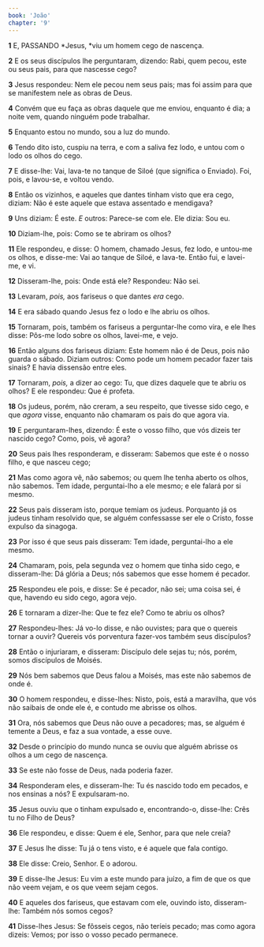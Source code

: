 ```yaml
---
book: 'João'
chapter: '9'
---
```


**1** E, PASSANDO *Jesus, *viu um homem cego de nascença.

**2** E os seus discípulos lhe perguntaram, dizendo: Rabi, quem pecou, este ou seus pais, para que nascesse cego?

**3** Jesus respondeu: Nem ele pecou nem seus pais; mas foi assim para que se manifestem nele as obras de Deus.

**4** Convém que eu faça as obras daquele que me enviou, enquanto é dia; a noite vem, quando ninguém pode trabalhar.

**5** Enquanto estou no mundo, sou a luz do mundo.

**6** Tendo dito isto, cuspiu na terra, e com a saliva fez lodo, e untou com o lodo os olhos do cego.

**7** E disse-lhe: Vai, lava-te no tanque de Siloé (que significa o Enviado). Foi, pois, e lavou-se, e voltou vendo.

**8** Então os vizinhos, e aqueles que dantes tinham visto que era cego, diziam: Não é este aquele que estava assentado e mendigava?

**9** Uns diziam: É este. _E_ outros: Parece-se com ele. Ele dizia: Sou eu.

**10** Diziam-lhe, pois: Como se te abriram os olhos?

**11** Ele respondeu, e disse: O homem, chamado Jesus, fez lodo, e untou-me os olhos, e disse-me: Vai ao tanque de Siloé, e lava-te. Então fui, e lavei-me, e vi.

**12** Disseram-lhe, pois: Onde está ele? Respondeu: Não sei.

**13** Levaram, _pois,_ aos fariseus o que dantes _era_ cego.

**14** E era sábado quando Jesus fez o lodo e lhe abriu os olhos.

**15** Tornaram, pois, também os fariseus a perguntar-lhe como vira, e ele lhes disse: Pôs-me lodo sobre os olhos, lavei-me, e vejo.

**16** Então alguns dos fariseus diziam: Este homem não é de Deus, pois não guarda o sábado. Diziam outros: Como pode um homem pecador fazer tais sinais? E havia dissensão entre eles.

**17** Tornaram, _pois,_ a dizer ao cego: Tu, que dizes daquele que te abriu os olhos? E ele respondeu: Que é profeta.

**18** Os judeus, porém, não creram, a seu respeito, que tivesse sido cego, e que _agora_ visse, enquanto não chamaram os pais do que agora via.

**19** E perguntaram-lhes, dizendo: É este o vosso filho, que vós dizeis ter nascido cego? Como, pois, vê agora?

**20** Seus pais lhes responderam, e disseram: Sabemos que este é o nosso filho, e que nasceu cego;

**21** Mas como agora vê, não sabemos; ou quem lhe tenha aberto os olhos, não sabemos. Tem idade, perguntai-lho a ele mesmo; e ele falará por si mesmo.

**22** Seus pais disseram isto, porque temiam os judeus. Porquanto já os judeus tinham resolvido que, se alguém confessasse ser ele o Cristo, fosse expulso da sinagoga.

**23** Por isso é que seus pais disseram: Tem idade, perguntai-lho a ele mesmo.

**24** Chamaram, pois, pela segunda vez o homem que tinha sido cego, e disseram-lhe: Dá glória a Deus; nós sabemos que esse homem é pecador.

**25** Respondeu ele pois, e disse: Se é pecador, não sei; uma coisa sei, é que, havendo eu sido cego, agora vejo.

**26** E tornaram a dizer-lhe: Que te fez ele? Como te abriu os olhos?

**27** Respondeu-lhes: Já vo-lo disse, e não ouvistes; para que o quereis tornar a ouvir? Quereis vós porventura fazer-vos também seus discípulos?

**28** Então o injuriaram, e disseram: Discípulo dele sejas tu; nós, porém, somos discípulos de Moisés.

**29** Nós bem sabemos que Deus falou a Moisés, mas este não sabemos de onde é.

**30** O homem respondeu, e disse-lhes: Nisto, pois, está a maravilha, que vós não saibais de onde ele é, e contudo me abrisse os olhos.

**31** Ora, nós sabemos que Deus não ouve a pecadores; mas, se alguém é temente a Deus, e faz a sua vontade, a esse ouve.

**32** Desde o princípio do mundo nunca se ouviu que alguém abrisse os olhos a um cego de nascença.

**33** Se este não fosse de Deus, nada poderia fazer.

**34** Responderam eles, e disseram-lhe: Tu és nascido todo em pecados, e nos ensinas a nós? E expulsaram-no.

**35** Jesus ouviu que o tinham expulsado e, encontrando-o, disse-lhe: Crês tu no Filho de Deus?

**36** Ele respondeu, e disse: Quem é ele, Senhor, para que nele creia?

**37** E Jesus lhe disse: Tu já o tens visto, e é aquele que fala contigo.

**38** Ele disse: Creio, Senhor. E o adorou.

**39** E disse-lhe Jesus: Eu vim a este mundo para juízo, a fim de que os que não veem vejam, e os que veem sejam cegos.

**40** E aqueles dos fariseus, que estavam com ele, ouvindo isto, disseram-lhe: Também nós somos cegos?

**41** Disse-lhes Jesus: Se fôsseis cegos, não teríeis pecado; mas como agora dizeis: Vemos; por isso o vosso pecado permanece.
